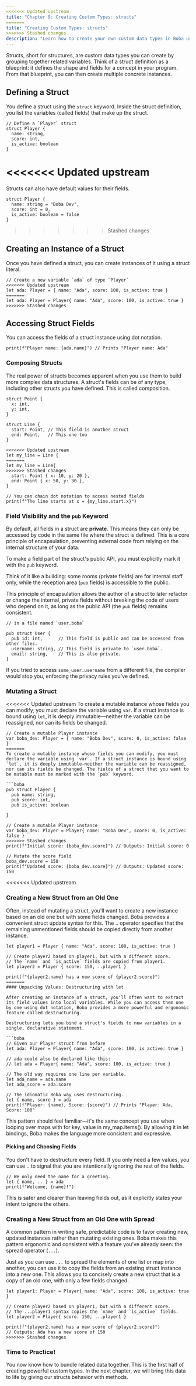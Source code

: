 ```yaml
---
<<<<<<< Updated upstream
title: "Chapter 9: Creating Custom Types: structs"
=======
title: "Creating Custom Types: structs"
>>>>>>> Stashed changes
description: "Learn how to create your own custom data types in Boba using structs."
---
```


Structs, short for structures, are custom data types you can create by grouping together related variables. Think of a struct definition as a blueprint: it defines the shape and fields for a concept in your program. From that blueprint, you can then create multiple concrete instances.

## Defining a Struct

You define a struct using the `struct` keyword. Inside the struct definition, you list the variables (called fields) that make up the struct.

```boba
// Define a `Player` struct
struct Player {
  name: string,
  score: int,
  is_active: boolean
}
```

<<<<<<< Updated upstream
=======
Structs can also have default values for their fields.

```boba
struct Player {
  name: string = "Boba Dev",
  score: int = 0,
  is_active: boolean = false
}
```

>>>>>>> Stashed changes
## Creating an Instance of a Struct

Once you have defined a struct, you can create instances of it using a struct literal.

```boba
// Create a new variable `ada` of type `Player`
<<<<<<< Updated upstream
let ada: Player = { name: "Ada", score: 100, is_active: true }
=======
let ada: Player = Player{ name: "Ada", score: 100, is_active: true }
>>>>>>> Stashed changes
```

## Accessing Struct Fields

You can access the fields of a struct instance using dot notation.

```boba
print(f"Player name: {ada.name}") // Prints "Player name: Ada"
```

### Composing Structs

The real power of structs becomes apparent when you use them to build more complex data structures. A struct's fields can be of any type, including other structs you have defined. This is called composition.

```boba
struct Point {
  x: int,
  y: int,
}

struct Line {
  start: Point, // This field is another struct
  end: Point,   // This one too
}

<<<<<<< Updated upstream
let my_line = Line {
=======
let my_line = Line{
>>>>>>> Stashed changes
  start: Point { x: 10, y: 20 },
  end: Point { x: 50, y: 30 },
}

// You can chain dot notation to access nested fields
print(f"The line starts at x = {my_line.start.x}")
```

### Field Visibility and the `pub` Keyword

By default, all fields in a struct are **private**. This means they can only be accessed by code in the same file where the struct is defined. This is a core principle of encapsulation, preventing external code from relying on the internal structure of your data.

To make a field part of the struct's public API, you must explicitly mark it with the `pub` keyword.

Think of it like a building: some rooms (private fields) are for internal staff only, while the reception area (`pub` fields) is accessible to the public.

This principle of encapsulation allows the author of a struct to later refactor or change the internal, private fields without breaking the code of users who depend on it, as long as the public API (the `pub` fields) remains consistent.

```boba
// in a file named `user.boba`

pub struct User {
  pub id: int,      // This field is public and can be accessed from other files.
  username: string, // This field is private to `user.boba`.
  email: string,    // This is also private.
}
```

If you tried to access `some_user.username` from a different file, the compiler would stop you, enforcing the privacy rules you've defined.

### Mutating a Struct
<<<<<<< Updated upstream
To create a mutable instance whose fields you can modify, you must declare the variable using `var`. If a struct instance is bound using `let`, it is deeply immutable—neither the variable can be reassigned, nor can its fields be changed.
```boba
// Create a mutable Player instance
var boba_dev: Player = { name: "Boba Dev", score: 0, is_active: false }
=======
To create a mutable instance whose fields you can modify, you must declare the variable using `var`. If a struct instance is bound using `let`, it is deeply immutable—neither the variable can be reassigned, nor can its fields be changed. The fields of a struct that you want to be mutable must be marked with the `pub` keyword.

```boba
pub struct Player {
  pub name: string,
  pub score: int,
  pub is_active: boolean

}

// Create a mutable Player instance
var boba_dev: Player = Player{ name: "Boba Dev", score: 0, is_active: false }
>>>>>>> Stashed changes
print(f"Initial score: {boba_dev.score}") // Outputs: Initial score: 0

// Mutate the score field
boba_dev.score = 150
print(f"Updated score: {boba_dev.score}") // Outputs: Updated score: 150
```

<<<<<<< Updated upstream
### Creating a New Struct from an Old One

Often, instead of mutating a struct, you'll want to create a new instance based on an old one but with some fields changed. Boba provides a convenient struct update syntax for this. The .. operator specifies that the remaining unmentioned fields should be copied directly from another instance.

```boba
let player1 = Player { name: "Ada", score: 100, is_active: true }

// Create player2 based on player1, but with a different score.
// The `name` and `is_active` fields are copied from player1.
let player2 = Player { score: 150, ..player1 }

print(f"{player2.name} has a new score of {player2.score}")
=======
#### Unpacking Values: Destructuring with let

After creating an instance of a struct, you'll often want to extract its field values into local variables. While you can access them one by one using dot notation, Boba provides a more powerful and ergonomic feature called destructuring.

Destructuring lets you bind a struct's fields to new variables in a single, declarative statement.

```boba
// Given our Player struct from before
let ada: Player = Player{ name: "Ada", score: 100, is_active: true }

// ada could also be declared like this:
// let ada = Player{ name: "Ada", score: 100, is_active: true }

// The old way requires one line per variable.
let ada_name = ada.name
let ada_score = ada.score

// The idiomatic Boba way uses destructuring.
let { name, score } = ada
print(f"Player: {name}, Score: {score}") // Prints "Player: Ada, Score: 100"
```

This pattern should feel familiar—it's the same concept you use when looping over maps with for key, value in my_map.items(). By allowing it in let bindings, Boba makes the language more consistent and expressive.

#### Picking and Choosing Fields

You don't have to destructure every field. If you only need a few values, you can use .. to signal that you are intentionally ignoring the rest of the fields.

```boba
// We only need the name for a greeting.
let { name, .. } = ada
print(f"Welcome, {name}!")
```

This is safer and clearer than leaving fields out, as it explicitly states your intent to ignore the others.

### Creating a New Struct from an Old One with Spread

A common pattern in writing safe, predictable code is to favor creating new, updated instances rather than mutating existing ones. Boba makes this pattern ergonomic and consistent with a feature you've already seen: the spread operator (`...`).

Just as you can use `...` to spread the elements of one list or map into another, you can use it to copy the fields from an existing struct instance into a new one. This allows you to concisely create a new struct that is a copy of an old one, with only a few fields changed.

```boba
let player1: Player = Player{ name: "Ada", score: 100, is_active: true }

// Create player2 based on player1, but with a different score.
// The ...player1 syntax copies the `name` and `is_active` fields.
let player2 = Player{ score: 150, ...player1 }

print(f"{player2.name} has a new score of {player2.score}")
// Outputs: Ada has a new score of 150
>>>>>>> Stashed changes
```

### Time to Practice!

You now know how to bundle related data together. This is the first half of creating powerful custom types. In the next chapter, we will bring this data to life by giving our structs behavior with methods.